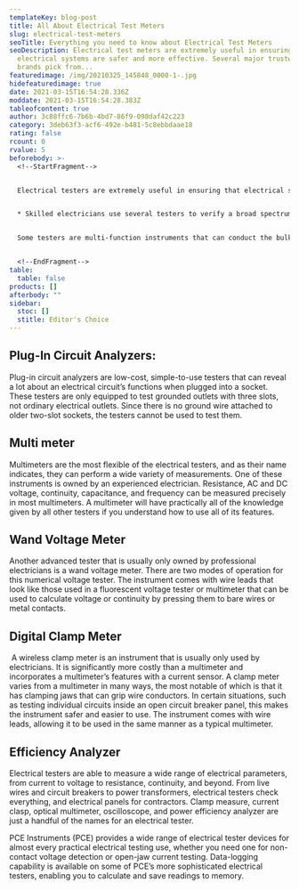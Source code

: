 ```yaml
---
templateKey: blog-post
title: All About Electrical Test Meters
slug: electrical-test-meters
seoTitle: Everything you need to know about Electrical Test Meters
seoDescription: Electrical test meters are extremely useful in ensuring that
  electrical systems are safer and more effective. Several major trustworthy
  brands pick from...
featuredimage: /img/20210325_145848_0000-1-.jpg
hidefeaturedimage: true
date: 2021-03-15T16:54:28.336Z
moddate: 2021-03-15T16:54:28.383Z
tableofcontent: true
author: 3c88ffc6-7b6b-4bd7-86f9-098daf42c223
category: 3deb63f3-acf6-492e-b481-5c8ebbdaae18
rating: false
rcount: 0
rvalue: 5
beforebody: >-
  <!--StartFragment-->


  Electrical testers are extremely useful in ensuring that electrical systems are safer and more effective. Several major trustworthy brands pick from fast and straightforward to use inside the detailed selection of good quality electrical test meters. Here are just a few of the features and advantages of using electrical test meters.


  * Skilled electricians use several testers to verify a broad spectrum of electrical functions in residential and industrial electrical wiring. Some of these tests would help DIY homeowners. When it comes to working on electrical wiring, knowing how to classify these testers, understand their purposes, and how to use them can significantly increase your knowledge.


  Some testers are multi-function instruments that can conduct the bulk, if not all, of the typical electrical monitoring tasks. In contrast, others are single-function sensors that only test for one function. Electrical meters monitor AC and DC voltage levels accurately. It also tests for amperage, stability, short and open circuits, polarity, and other stuff. Any of the devices mentioned below serve this purpose.


  <!--EndFragment-->
table:
  table: false
products: []
afterbody: ""
sidebar:
  stoc: []
  stitle: Editor's Choice
---
```

<!--StartFragment-->

## **Plug-In Circuit Analyzers:**

Plug-in circuit analyzers are low-cost, simple-to-use testers that can reveal a lot about an electrical circuit’s functions when plugged into a socket. These testers are only equipped to test grounded outlets with three slots, not ordinary electrical outlets. Since there is no ground wire attached to older two-slot sockets, the testers cannot be used to test them.

## **Multi meter**

Multimeters are the most flexible of the electrical testers, and as their name indicates, they can perform a wide variety of measurements. One of these instruments is owned by an experienced electrician. Resistance, AC and DC voltage, continuity, capacitance, and frequency can be measured precisely in most multimeters. A multimeter will have practically all of the knowledge given by all other testers if you understand how to use all of its features.

## **Wand Voltage Meter**

Another advanced tester that is usually only owned by professional electricians is a wand voltage meter. There are two modes of operation for this numerical voltage tester. The instrument comes with wire leads that look like those used in a fluorescent voltage tester or multimeter that can be used to calculate voltage or continuity by pressing them to bare wires or metal contacts.

## **Digital Clamp Meter**

 A wireless clamp meter is an instrument that is usually only used by electricians. It is significantly more costly than a multimeter and incorporates a multimeter’s features with a current sensor. A clamp meter varies from a multimeter in many ways, the most notable of which is that it has clamping jaws that can grip wire conductors. In certain situations, such as testing individual circuits inside an open circuit breaker panel, this makes the instrument safer and easier to use. The instrument comes with wire leads, allowing it to be used in the same manner as a typical multimeter.

## Efficiency Analyzer

Electrical testers are able to measure a wide range of electrical parameters, from current to voltage to resistance, continuity, and beyond. From live wires and circuit breakers to power transformers, electrical testers check everything, and electrical panels for contractors. Clamp measure, current clasp, optical multimeter, oscilloscope, and power efficiency analyzer are just a handful of the names for an electrical tester.

PCE Instruments (PCE) provides a wide range of electrical tester devices for almost every practical electrical testing use, whether you need one for non-contact voltage detection or open-jaw current testing. Data-logging capability is available on some of PCE’s more sophisticated electrical testers, enabling you to calculate and save readings to memory.

<!--EndFragment-->